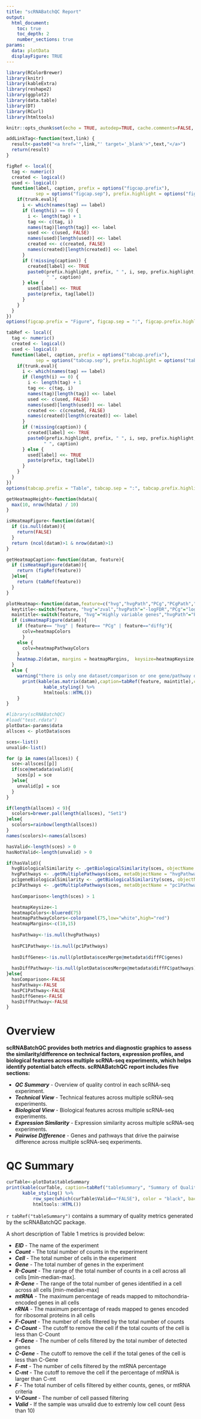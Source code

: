 ```yaml
---
title: "scRNABatchQC Report"
output: 
  html_document:
    toc: true
    toc_depth: 2
    number_sections: true
params:
  data: plotData
  displayFigure: TRUE
---
```


<style type="text/css">
.figure p.caption {
  font-size: 1.5em;
}
.main-container {
  max-width: 90%;
  margin-left: auto;
  margin-right: auto;
}
</style>

```r
library(RColorBrewer)
library(knitr)
library(kableExtra)
library(reshape2)
library(ggplot2)
library(data.table)
library(DT)
library(RCurl)
library(htmltools)

knitr::opts_chunk$set(echo = TRUE, autodep=TRUE, cache.comments=FALSE, message=FALSE, warning=FALSE, dpi=300)

addLinkTag<-function(text,link) {
  result<-paste0("<a href='",link,"' target='_blank'>",text,"</a>")
  return(result)
}

figRef <- local({
  tag <- numeric()
  created <- logical()
  used <- logical()
  function(label, caption, prefix = options("figcap.prefix"), 
           sep = options("figcap.sep"), prefix.highlight = options("figcap.prefix.highlight"), trunk.eval=TRUE) {
    if(trunk.eval){ 
      i <- which(names(tag) == label)
      if (length(i) == 0) {
        i <- length(tag) + 1
        tag <<- c(tag, i)
        names(tag)[length(tag)] <<- label
        used <<- c(used, FALSE)
        names(used)[length(used)] <<- label
        created <<- c(created, FALSE)
        names(created)[length(created)] <<- label
      }
      if (!missing(caption)) {
        created[label] <<- TRUE
        paste0(prefix.highlight, prefix, " ", i, sep, prefix.highlight, 
               " ", caption)
      } else {
        used[label] <<- TRUE
        paste(prefix, tag[label])
      }
    }
  }
})
options(figcap.prefix = "Figure", figcap.sep = ":", figcap.prefix.highlight = "**")

tabRef <- local({
  tag <- numeric()
  created <- logical()
  used <- logical()
  function(label, caption, prefix = options("tabcap.prefix"), 
           sep = options("tabcap.sep"), prefix.highlight = options("tabcap.prefix.highlight"), trunk.eval=TRUE) {
    if(trunk.eval){
      i <- which(names(tag) == label)
      if (length(i) == 0) {
        i <- length(tag) + 1
        tag <<- c(tag, i)
        names(tag)[length(tag)] <<- label
        used <<- c(used, FALSE)
        names(used)[length(used)] <<- label
        created <<- c(created, FALSE)
        names(created)[length(created)] <<- label
      }
      if (!missing(caption)) {
        created[label] <<- TRUE
        paste0(prefix.highlight, prefix, " ", i, sep, prefix.highlight, 
              " ", caption)
      } else {
        used[label] <<- TRUE
        paste(prefix, tag[label])
      }
    }
  }
})
options(tabcap.prefix = "Table", tabcap.sep = ":", tabcap.prefix.highlight = "**")

getHeatmapHeight<-function(hdata){
  max(10, nrow(hdata) / 10)
}

isHeatmapFigure<-function(datam){
  if (is.null(datam)){
    return(FALSE)
  }
  return (ncol(datam)>1 & nrow(datam)>1)
}

getHeatmapCaption<-function(datam, feature){
  if (isHeatmapFigure(datam)){
    return (figRef(feature))
  }else{
    return (tabRef(feature))
  }
}

plotHeatmap<-function(datam,feature=c("hvg","hvgPath","PCg","PCgPath","diffg","diffgPath")){
  keytitle<-switch(feature, "hvg"="zval","hvgPath"="-logFDR","PCg"="logFC","PCgPath"="-logFDR","diffg"="logFC","diffgPath"="-logFDR")
  maintitle<-switch(feature, "hvg"="Highly variable genes","hvgPath"="Pathways enriched in HVGs","PCg"="PC-related genes","PCPath"="Pathways enriched in PC-related genes","diffg"="Differentially expressed genes","diffgPath"="Pathways enriched in DEGs")
  if (isHeatmapFigure(datam)){
    if (feature== "hvg" | feature== "PCg" | feature=="diffg"){ 
      colv=heatmapColors
	  } 
    else {
      colv=heatmapPathwayColors
    }
    heatmap.2(datam, margins = heatmapMargins,  keysize=heatmapKeysize, col=colv,main=maintitle,key.title=keytitle,key.xlab="",key.ylab="",cexCol=1)
  } 
  else {
    warning("there is only one dataset/comparison or one gene/pathway detected and heatmap figure is not generated")
	  print(kable(as.matrix(datam),caption=tabRef(feature, maintitle),col.names=paste0(colnames(datam),"(",keytitle,")")) %>% 
	          kable_styling() %>%
	          htmltools::HTML())
	}
}

```

```r
#library(scRNABatchQC)
#load("test.rdata")
plotData<-params$data
allsces <- plotData$sces

sces<-list()
unvalid<-list()

for (p in names(allsces)) {
  sce<-allsces[[p]]
  if(sce@metadata$valid){
    sces[p] = sce
  }else{
    unvalid[p] = sce
  }
}

if(length(allsces) < 9){
  scolors=brewer.pal(length(allsces), "Set1")
}else{
  scolors=rainbow(length(allsces))
}
names(scolors)<-names(allsces)

hasValid<-length(sces) > 0
hasNotValid<-length(unvalid) > 0

if(hasValid){
  hvgBiologicalSimilarity <- .getBiologicalSimilarity(sces, objectName = "hvg", valueName = "zval")
  hvgPathways <- .getMultiplePathways(sces, metaObjectName = "hvgPathway")
  pc1geneBiologicalSimilarity <- .getBiologicalSimilarity(sces, objectName = "pc1genes", valueName = "logFC")
  pc1Pathways <- .getMultiplePathways(sces, metaObjectName = "pc1Pathway")
  
  hasComparison<-length(sces) > 1

  heatmapKeysize<-1
  heatmapColors<-bluered(75)
  heatmapPathwayColors<-colorpanel(75,low="white",high="red")
  heatmapMargins<-c(10,15)
  
  hasPathway<-!is.null(hvgPathways)
  
  hasPC1Pathway<-!is.null(pc1Pathways)
  
  hasDiffGenes<-!is.null(plotData$scesMerge@metadata$diffFC$genes)
  
  hasDiffPathway<-!is.null(plotData$scesMerge@metadata$diffFC$pathways)
}else{
  hasComparison<-FALSE
  hasPathway<-FALSE
  hasPC1Pathway<-FALSE
  hasDiffGenes<-FALSE
  hasDiffPathway<-FALSE
}

```

# Overview

**scRNABatchQC provides both metrics and diagnostic graphics to assess the similarity/difference on technical factors, expression profiles, and biological features across multiple scRNA-seq experiments, which helps identify potential batch effects. scRNABatchQC report includes five sections:**

* _**QC Summary**_ - Overview of quality control in each scRNA-seq experiment. 
* _**Technical View**_ - Technical features across multiple scRNA-seq experiments. 
* _**Biological View**_ - Biological features across multiple scRNA-seq experiments.
* _**Expression Similarity**_ - Expression similarity across multiple scRNA-seq experiments. 
* _**Pairwise Difference**_ - Genes and pathways that drive the pairwise difference across multiple scRNA-seq experiments.

# QC Summary

```r
curTable<-plotData$tableSummary
print(kable(curTable, caption=tabRef("tableSummary", "Summary of Quality Metrics."), row.names=FALSE) %>% 
      kable_styling() %>% 
		  row_spec(which(curTable$Valid=="FALSE"), color = "black", background = "bisque") %>% 
		  htmltools::HTML())

```

`r tabRef("tableSummary")` contains a summary of quality metrics generated by the scRNABatchQC package. 

A short description of Table 1 metrics is provided below: 

* _**EID**_ - The name of the experiment
* _**Count**_ - The total number of counts in the experiment 
* _**Cell**_ - The total number of cells in the experiment
* _**Gene**_ - The total number of genes in the experiment
* _**R-Count**_ - The range of the total number of counts in a cell across all cells [min-median-max]. 
* _**R-Gene**_ - The range of the total number of genes identified in a cell across all cells [min-median-max] 
* _**mtRNA**_ - The maximum percentage of reads mapped to mitochondria-encoded genes in all cells 
* _**rRNA**_ - The maximum percentage of reads mapped to genes encoded for ribosomal proteins in all cells
* _**F-Count**_ - The number of cells filtered by the total number of counts 
* _**C-Count**_ - The cutoff to remove the cell if the total counts of the cell is less than C-Count
* _**F-Gene**_ - The number of cells filtered by the total number of detected genes
* _**C-Gene**_ - The cutoff to remove the cell if the total genes of the cell is less than C-Gene
* _**F-mt**_ - The number of cells filtered by the mtRNA percentage 
* _**C-mt**_ - The cutoff to remove the cell if the percentage of mtRNA is larger than C-mt
* _**F**_ - The total number of cells filtered by either counts, genes, or mtRNA criteria
* _**V-Count**_ - The number of cell passed filtering
* _**Valid**_ - If the sample was unvalid due to extremly low cell count (less than 10)
